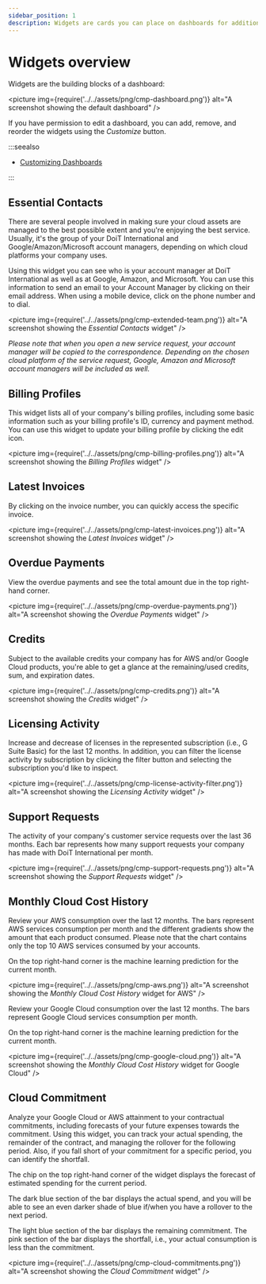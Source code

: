 ```yaml
---
sidebar_position: 1
description: Widgets are cards you can place on dashboards for additional functionality
---
```


# Widgets overview

Widgets are the building blocks of a dashboard:

<picture
  img={require('../../assets/png/cmp-dashboard.png')}
  alt="A screenshot showing the default dashboard"
/>

If you have permission to edit a dashboard, you can add, remove, and reorder the widgets using the _Customize_ button.

:::seealso

- [Customizing Dashboards](customizing-dashboards.mdx)

:::

## Essential Contacts

There are several people involved in making sure your cloud assets are managed to the best possible extent and you're enjoying the best service. Usually, it's the group of your DoiT International and Google/Amazon/Microsoft account managers, depending on which cloud platforms your company uses.

Using this widget you can see who is your account manager at DoiT International as well as at Google, Amazon, and Microsoft. You can use this information to send an email to your Account Manager by clicking on their email address. When using a mobile device, click on the phone number and to dial.

<picture
  img={require('../../assets/png/cmp-extended-team.png')}
  alt="A screenshot showing the _Essential Contacts_ widget"
/>

_Please note that when you open a new service request, your account manager will be copied to the correspondence. Depending on the chosen cloud platform of the service request, Google, Amazon and Microsoft account managers will be included as well._

## Billing Profiles

This widget lists all of your company's billing profiles, including some basic information such as your billing profile's ID, currency and payment method. You can use this widget to update your billing profile by clicking the edit icon.

<picture
  img={require('../../assets/png/cmp-billing-profiles.png')}
  alt="A screenshot showing the _Billing Profiles_ widget"
/>

## Latest Invoices

By clicking on the invoice number, you can quickly access the specific invoice.

<picture
  img={require('../../assets/png/cmp-latest-invoices.png')}
  alt="A screenshot showing the _Latest Invoices_ widget"
/>

## Overdue Payments

View the overdue payments and see the total amount due in the top right-hand corner.

<picture
  img={require('../../assets/png/cmp-overdue-payments.png')}
  alt="A screenshot showing the _Overdue Payments_ widget"
/>

## Credits

Subject to the available credits your company has for AWS and/or Google Cloud products, you're able to get a glance at the remaining/used credits, sum, and expiration dates.

<picture
  img={require('../../assets/png/cmp-credits.png')}
  alt="A screenshot showing the _Credits_ widget"
/>

## Licensing Activity

Increase and decrease of licenses in the represented subscription \(i.e., G Suite Basic\) for the last 12 months. In addition, you can filter the license activity by subscription by clicking the filter button and selecting the subscription you'd like to inspect.

<picture
  img={require('../../assets/png/cmp-license-activity-filter.png')}
  alt="A screenshot showing the _Licensing Activity_ widget"
/>

## Support Requests

The activity of your company's customer service requests over the last 36 months. Each bar represents how many support requests your company has made with DoiT International per month.

<picture
  img={require('../../assets/png/cmp-support-requests.png')}
  alt="A screenshot showing the _Support Requests_ widget"
/>

## Monthly Cloud Cost History

Review your AWS consumption over the last 12 months. The bars represent AWS services consumption per month and the different gradients show the amount that each product consumed. Please note that the chart contains only the top 10 AWS services consumed by your accounts.

On the top right-hand corner is the machine learning prediction for the current month.

<picture
  img={require('../../assets/png/cmp-aws.png')}
  alt="A screenshot showing the _Monthly Cloud Cost History_ widget for AWS"
/>

Review your Google Cloud consumption over the last 12 months. The bars represent Google Cloud services consumption per month.

On the top right-hand corner is the machine learning prediction for the current month.

<picture
  img={require('../../assets/png/cmp-google-cloud.png')}
  alt="A screenshot showing the _Monthly Cloud Cost History_ widget for Google Cloud"
/>

## Cloud Commitment

Analyze your Google Cloud or AWS attainment to your contractual commitments, including forecasts of your future expenses towards the commitment. Using this widget, you can track your actual spending, the remainder of the contract, and managing the rollover for the following period. Also, if you fall short of your commitment for a specific period, you can identify the shortfall.

The chip on the top right-hand corner of the widget displays the forecast of estimated spending for the current period.

The dark blue section of the bar displays the actual spend, and you will be able to see an even darker shade of blue if/when you have a rollover to the next period.

The light blue section of the bar displays the remaining commitment. The pink section of the bar displays the shortfall, i.e., your actual consumption is less than the commitment.

<picture
  img={require('../../assets/png/cmp-cloud-commitments.png')}
  alt="A screenshot showing the _Cloud Commitment_ widget"
/>

